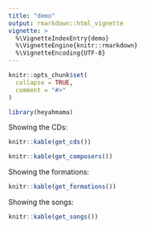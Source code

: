 ```yaml
---
title: "demo"
output: rmarkdown::html_vignette
vignette: >
  %\VignetteIndexEntry{demo}
  %\VignetteEngine{knitr::rmarkdown}
  %\VignetteEncoding{UTF-8}
---
```


```r
knitr::opts_chunk$set(
  collapse = TRUE,
  comment = "#>"
)
```

```r
library(heyahmama)
```

Showing the CDs:

```r
knitr::kable(get_cds())
```

```r
knitr::kable(get_composers())
```

Showing the formations:

```r
knitr::kable(get_formations())
```

Showing the songs:

```r
knitr::kable(get_songs())
```


